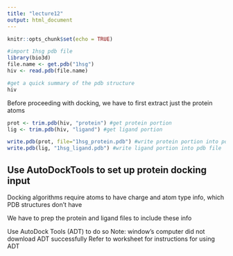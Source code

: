 ```yaml
---
title: "lecture12"
output: html_document
---
```


```r
knitr::opts_chunk$set(echo = TRUE)
```

```r
#import 1hsg pdb file
library(bio3d)
file.name <- get.pdb("1hsg")
hiv <- read.pdb(file.name)
```

```r
#get a quick summary of the pdb structure
hiv
```

Before proceeding with docking, we have to first extract just the protein atoms
```r
prot <- trim.pdb(hiv, "protein") #get protein portion
lig <- trim.pdb(hiv, "ligand") #get ligand portion

write.pdb(prot, file="1hsg_protein.pdb") #write protein portion into pdb file
write.pdb(lig, "1hsg_ligand.pdb") #write ligand portion into pdb file
```


## Use AutoDockTools to set up protein docking input
Docking algorithms require atoms to have charge and atom type info, which PDB structures don't have

We have to prep the protein and ligand files to include these info

Use AutoDock Tools (ADT) to do so
Note: window's computer did not download ADT successfully
Refer to worksheet for instructions for using ADT












































